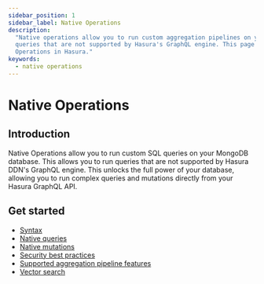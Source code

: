 ```yaml
---
sidebar_position: 1
sidebar_label: Native Operations
description:
  "Native operations allow you to run custom aggregation pipelines on your MongoDB instance. This allows you to run
  queries that are not supported by Hasura's GraphQL engine. This page explains how to configure various types of Native
  Operations in Hasura."
keywords:
  - native operations
---
```


# Native Operations

## Introduction

Native Operations allow you to run custom SQL queries on your MongoDB database. This allows you to run queries that are
not supported by Hasura DDN's GraphQL engine. This unlocks the full power of your database, allowing you to run complex
queries and mutations directly from your Hasura GraphQL API.

## Get started

- [Syntax](/reference/connectors/mongodb/native-operations/syntax.mdx)
- [Native queries](/reference/connectors/mongodb/native-operations/native-queries.mdx)
- [Native mutations](/reference/connectors/mongodb/native-operations/native-mutations.mdx)
- [Security best practices](/reference/connectors/mongodb/native-operations/security-best-practices.mdx)
- [Supported aggregation pipeline features](/reference/connectors/mongodb/native-operations/supported-aggregation-pipeline-features.mdx)
- [Vector search](/reference/connectors/mongodb/native-operations/vector-search.mdx)
